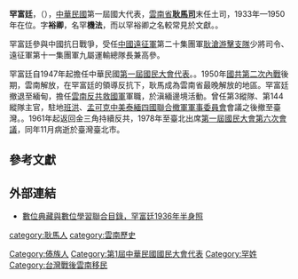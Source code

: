 {{Infobox_officeholder
| name = 罕富廷
| image name = 
| width = 
| now = 
| period = 
| sex = 男 
| nationality={{ROC}}
| native place   =
| date of birth =1906年7月10日
| date of death ={{death date and age|1978|11|27|1906|7|10}}
| party = {{KMT}}
| place of birth = {{QING|雲南省}}
| place of death = {{TWN}}[[臺北市|臺北市]]
| profession     = 
| educate = 
| children =
| past = 
*中華民國[[第一屆國民大會雲南省代表#第九行政督察區（6縣2局）|第一屆國民大會代表]]
*[[耿馬設置局|耿馬設置局]]局長
*[[中國遠征軍|中國遠征軍]]第二十集團軍耿滄游擊支隊司令
}}

'''罕富廷'''，（{{bd|1906年|7月10日|1978年|11月27日|catIdx=d}}），[[中華民國|中華民國]]第一屆國大代表，[[雲南省|雲南省]]'''[[耿馬司|耿馬司]]'''末任土司，1933年—1950年在位。字'''裕卿'''，名罕'''機法'''，而以罕裕卿之名較常見於文獻。{{R|:1|p=158}}。

罕富廷參與中國抗日戰爭，受任[[中國遠征軍|中國遠征軍]]第二十集團軍[[沧源抗日斗争#抗日武装|耿滄游擊支隊]]少將司令、遠征軍第十一集團軍九屬運輸總隊長兼高參{{R|:1|p=158}}。

罕富廷自1947年起擔任中華民國[[第一屆國民大會雲南省代表#第九行政督察區（6縣2局）|第一屆國民大會代表]]。{{R|:1|p=158}}。1950年[[國共第二次內戰|國共第二次內戰]]後期，雲南解放，在罕富廷的領導反抗下，耿馬成為雲南省最晚解放的地區。罕富廷撤退至緬甸，擔任[[雲南反共救國軍|雲南反共救國軍]]軍職，於滇緬邊境活動。{{R|:0|p=439、440、441}}曾任第3縱隊、第144縱隊主官，駐地[[班洪|班洪]]、[[孟可克|孟可克]]{{R|:0|p=439、440、441}}[[中美泰緬四國聯合撤軍軍事委員會|中美泰緬四國聯合撤軍軍事委員會]]會議之後撤至臺灣。{{R|:1|p=158}}。1961年起返回金三角持續反共，1978年至臺北出席[[第一屆國民大會第六次會議|第一屆國民大會第六次會議]]，同年11月病逝於臺灣臺北市{{R|:1|p=158}}。

==參考文獻==
{{reflist|
<ref name=":0">{{cite book|author =覃怡輝 | title=《金三角國軍血淚史 1950-1981》| publisher = [[聯經出版|聯經出版]] | date =2009-08-28 |url=https://books.google.com.tw/books?id=1VHBBwAAQBAJ| ISBN =978-986-019-491-3 |oclc= 808593540 |work = 中研院叢書}}</ref>
<ref name=":1">{{cite book|author =國史館 |title=《國史館現藏民國人物傳記史料彙編第二十六輯》〈罕裕卿先生傳略〉|publisher = 國史館|date=1988|isbn = 9789570142938|oclc = 774660327|url=https://books.google.com.tw/books?id=_YNRAQAAMAAJ}}</ref>
}}

==外部連結==
*[http://catalog.digitalarchives.tw/item/00/11/e5/46.html 數位典藏與數位學習聯合目錄，罕富廷1936年半身照] {{Wayback|url=http://catalog.digitalarchives.tw/item/00/11/e5/46.html |date=20160304121331 }}

{{start box}}
{{s-before|[[罕富國|罕富國]]}}
{{s-title|[[耿馬司|耿馬司]]土司、[[耿馬設置局|耿馬設置局]]局長|1933年—1950年}}
{{s-after|無}}
{{end box}}

[[category:耿馬人|category:耿馬人]]
[[category:雲南歷史|category:雲南歷史]]
[[Category:傣族人|Category:傣族人]]
[[Category:第1屆中華民國國民大會代表|Category:第1屆中華民國國民大會代表]]
[[Category:罕姓|Category:罕姓]]
[[Category:台灣戰後雲南移民|Category:台灣戰後雲南移民]]